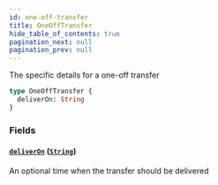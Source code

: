 ```yaml
---
id: one-off-transfer
title: OneOffTransfer
hide_table_of_contents: true
pagination_next: null
pagination_prev: null
---
```



The specific details for a one-off transfer

```graphql
type OneOffTransfer {
  deliverOn: String
}
```


### Fields

#### [`deliverOn`](#) ([`String`](/docs/testnet/graphql/scalars/string))

An optional time when the transfer should be delivered




